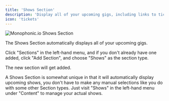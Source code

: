 ```yaml
---
title: 'Shows Section'
description: 'Display all of your upcoming gigs, including links to tickets'
icon: 'tickets'
---
```


<img
  className="block"
  src="/images/section-show.png"
  alt="Monophonic.io Shows Section"
/>

The Shows Section automatically displays all of your upcoming gigs.

Click "Sections" in the left-hand menu, and if you don't already have one added, click "Add Section", and choose "Shows" as the section type.

The new section will get added.

<Note>A Shows Section is somewhat unique in that it will automatically display upcoming shows, you don't have to make any manual selections like you do with some other Section types. Just visit "Shows" in the left-hand menu under "Content" to manage your actual shows.</Note>